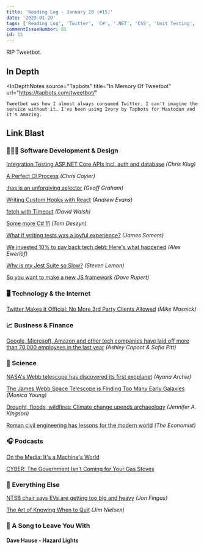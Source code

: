 ```yaml
---
title: 'Reading Log - January 20 (#15)'
date: '2023-01-20'
tags: ['Reading Log', 'Twitter', 'C#', '.NET', 'CSS', 'Unit Testing', 'NASA', 'JWST']
commentIssueNumber: 81
id: 15
---
```



RIP Tweetbot.

## In Depth

<InDepthNotes
    source="Tapbots"
    title="In Memory Of Tweetbot"
    url="https://tapbots.com/tweetbot/"
>
    Tweetbot was how I almost always consumed Twitter. I can't imagine the service without it. I've been using Ivory by Tapbots for Mastodon and it's amazing.
</InDepthNotes>

## Link Blast

### 👨🏼‍💻 Software Development & Design

[Integration Testing ASP.NET Core APIs incl. auth and database](https://www.fearofoblivion.com/asp-net-core-integration-testing) *(Chris Klug)*

[A Perfect CI Process](https://chriscoyier.net/2023/01/12/a-perfect-ci-process/) *(Chris Coyier)*

[:has is an unforgiving selector](https://css-tricks.com/has-is-an-unforgiving-selector/) *(Geoff Graham)*

[Writing Custom Hooks with React](https://rhythmandbinary.com/post/2023-01-10-writing-custom-hooks-with-react) *(Andrew Evans)*

[fetch with Timeout](https://davidwalsh.name/fetch-with-timeout) *(David Walsh)*

[Some more C# 11](https://developers.redhat.com/articles/2023/01/11/5-new-advanced-features-improving-c-11) *(Tom Deseyn)*

[What if writing tests was a joyful experience?](https://blog.janestreet.com/the-joy-of-expect-tests/) *(James Somers)*

[We invested 10% to pay back tech debt; Here's what happened](https://blog.alexewerlof.com/p/tech-debt-day) *(Alex Ewerlöf)*

[Why is my Jest Suite so Slow?](https://blog.bitsrc.io/why-is-my-jest-suite-so-slow-2a4859bb9ac0) *(Steven Lemon)*

[So you want to make a new JS framework](https://daverupert.com/2023/01/so-you-want-to-make-a-new-js-framework/) *(Dave Rupert)*

### 🖥 Technology & the Internet

[Twitter Makes It Official: No More 3rd Party Clients Allowed](https://www.techdirt.com/2023/01/20/twitter-makes-it-official-no-more-3rd-party-clients-allowed/) *(Mike Masnick)*

### 📈 Business & Finance

[Google, Microsoft, Amazon and other tech companies have laid off more than 70,000 employees in the last year](https://www.cnbc.com/2023/01/18/tech-layoffs-microsoft-amazon-meta-others-have-cut-more-than-60000.html) *(Ashley Capoot & Sofia Pitt)*

### 🔬 Science

[NASA's Webb telescope has discovered its first exoplanet](https://www.npr.org/2023/01/12/1148626359/nasa-webb-telescope-exoplanet) *(Ayana Archie)*

[The James Webb Space Telescope is Finding Too Many Early Galaxies](https://skyandtelescope.org/astronomy-news/the-james-webb-space-telescope-is-finding-too-many-early-galaxies/) *(Monica Young)*

[Drought, floods, wildfires: Climate change upends archaeology](https://www.axios.com/2023/01/09/archaeology-drought-floods-wildfires-climate-change) *(Jennifer A. Kingson)*

[Roman civil engineering has lessons for the modern world](https://www.economist.com/science-and-technology/2023/01/11/roman-civil-engineering-has-lessons-for-the-modern-world) *(The Economist)*

### 🎧 Podcasts

[On the Media: It's a Machine's World](https://www.wnycstudios.org/podcasts/otm/episodes/on-the-media-its-a-machines-world)

[CYBER: The Government Isn't Coming for Your Gas Stoves](https://www.vice.com/en/article/m7gyb8/cyber-the-government-isnt-coming-for-your-gas-stoves)

### 🎒 Everything Else

[NTSB chair says EVs are getting too big and heavy](https://www.engadget.com/ntsb-chair-says-evs-too-big-and-heavy-143100532.html) *(Jon Fingas)*

[The Art of Knowing When to Quit](https://blog.jim-nielsen.com/2023/art-of-knowing-when-to-quit/) *(Jim Nielsen)*

### 🎵 A Song to Leave You With

#### Dave Hause - Hazard Lights

<YouTubeEmbed
    id="sC0viUiFFL4"
    title="Dave Hause - Hazard Lights"
/>